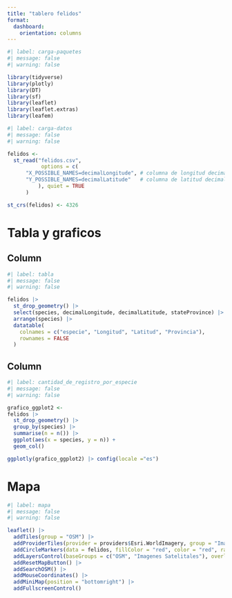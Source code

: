 ---
title: "tablero felidos"
format: 
  dashboard:
    orientation: columns
---
```{r}
#| label: carga-paquetes
#| message: false
#| warning: false

library(tidyverse)
library(plotly)
library(DT)
library(sf)
library(leaflet)
library(leaflet.extras)
library(leafem)
```

```{r}
#| label: carga-datos
#| message: false
#| warning: false

felidos <-
  st_read("felidos.csv",
           options = c(
      "X_POSSIBLE_NAMES=decimalLongitude", # columna de longitud decimal
      "Y_POSSIBLE_NAMES=decimalLatitude"   # columna de latitud decimal
          ), quiet = TRUE
      )

st_crs(felidos) <- 4326
```

# Tabla y graficos

## Column {width=55%}

```{r}
#| label: tabla
#| message: false
#| warning: false

felidos |> 
  st_drop_geometry() |>
  select(species, decimalLongitude, decimalLatitude, stateProvince) |>
  arrange(species) |>
  datatable(
    colnames = c("especie", "Longitud", "Latitud", "Provincia"),
    rownames = FALSE
  )
```

## Column {width=55%}

```{r}
#| label: cantidad_de_registro_por_especie
#| message: false
#| warning: false

grafico_ggplot2 <-
felidos |>
  st_drop_geometry() |>
  group_by(species) |>
  summarise(n = n()) |>
  ggplot(aes(x = species, y = n)) +
  geom_col()

ggplotly(grafico_ggplot2) |> config(locale ="es")
```

# Mapa

```{r}
#| label: mapa
#| message: false
#| warning: false

leaflet() |>
  addTiles(group = "OSM") |>
  addProviderTiles(provider = providers$Esri.WorldImagery, group = "Imagenes Satelitales") |>
  addCircleMarkers(data = felidos, fillColor = "red", color = "red", radius = 4, group = "Felidos") |>
  addLayersControl(baseGroups = c("OSM", "Imagenes Satelitales"), overlayGroups = c("Felidos")) |>
  addResetMapButton() |>
  addSearchOSM() |>
  addMouseCoordinates() |>
  addMiniMap(position = "bottomright") |>
  addFullscreenControl()

```




